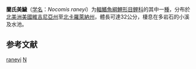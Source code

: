 {{Speciesbox 
| taxon = Nocomis raneyi
| status = NE
| status_system = IUCN3.1
| [[Lachner|Lachner]] & [[Jenkins|Jenkins]], 1971
| synonyms = 
}}

'''蘭氏美鱥'''（[[学名|学名]]：''Nocomis raneyi''）为[[輻鰭魚綱|輻鰭魚綱]][[鯉形目|鯉形目]][[鲤科|鲤科]]的其中一[[種|種]]，分布於[[北美洲|北美洲]][[美國|美國]][[維吉尼亞州|維吉尼亞州]]至[[北卡羅萊納州|北卡羅萊納州]]，體長可達32公分，棲息在多岩石的小溪及水池。

== 参考文献 ==
{{reflist}}
{{Taxonbar}}

[[Category:美鱥属|raneyi]]
[[Category:1971年描述的鱼类|N]]